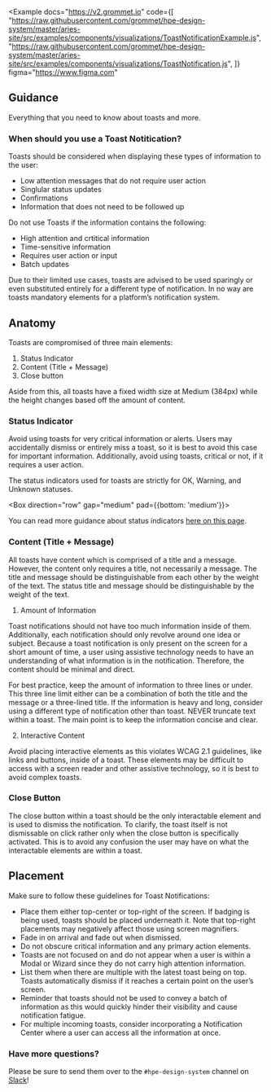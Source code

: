 

<Example
  docs="https://v2.grommet.io"
  code={[
      "https://raw.githubusercontent.com/grommet/hpe-design-system/master/aries-site/src/examples/components/visualizations/ToastNotificationExample.js",
      "https://raw.githubusercontent.com/grommet/hpe-design-system/master/aries-site/src/examples/components/visualizations/ToastNotification.js",
  ]}
  figma="https://www.figma.com"
>
  <ToastNotificationExample />
</Example>

## Guidance

Everything that you need to know about toasts and more.

### When should you use a Toast Notitication?

Toasts should be considered when displaying these types of information to the user:

- Low attention messages that do not require user action
- Singlular status updates
- Confirmations
- Information that does not need to be followed up

Do not use Toasts if the information contains the following:

- High attention and crtitical information
- Time-sensitive information
- Requires user action or input
- Batch updates

Due to their limited use cases, toasts are advised to be used sparingly or even substituted entirely for a different type of notification. In no way are toasts mandatory elements for a platform’s notification system.

## Anatomy 

<Box pad="small">
  <ToastDiagram />
</Box>

Toasts are compromised of three main elements:

1. Status Indicator
2. Content (Title + Message)
3. Close button

Aside from this, all toasts have a fixed width size at Medium (384px) while the height changes based off the amount of content. 

### Status Indicator

Avoid using toasts for very critical information or alerts. Users may accidentally dismiss or entirely miss a toast, so it is best to avoid this case for important information. Additionally, avoid using toasts, critical or not, if it requires a user action. 

The status indicators used for toasts are strictly for OK, Warning, and Unknown statuses.

<Box direction="row" gap="medium" pad={{bottom: 'medium'}}>
    <StatusGoodSmall color="status-ok" />
    <StatusWarningSmall color="status-warning" />
    <StatusUnknownSmall color="status-unknown" />
</Box>

You can read more guidance about status indicators [here on this page](/components/status-indicator).

### Content (Title + Message)

All toasts have content which is comprised of a title and a message. However, the content only requires a title, not necessarily a message. The title and message should be distinguishable from each other by the weight of the text. The status title and message should be distinguishable by the weight of the text.

1. Amount of Information

Toast notifications should not have too much information inside of them. Additionally, each notification should only revolve around one idea or subject. Because a toast notification is only present on the screen for a short amount of time, a user using assistive technology needs to have an understanding of what information is in the notification. Therefore, the content should be minimal and direct.

For best practice, keep the amount of information to three lines or under. This three line limit either can be a combination of both the title and the message or a three-lined title. If the information is heavy and long, consider using a different type of notification other than toast. NEVER truncate text within a toast. The main point is to keep the information concise and clear.

2. Interactive Content

Avoid placing interactive elements as this violates WCAG 2.1 guidelines, like links and buttons, inside of a toast. These elements may be difficult to access with a screen reader and other assistive technology, so it is best to avoid complex toasts.

### Close Button

The close button within a toast should be the only interactable element and is used to dismiss the notification. To clarify, the toast itself is not dismissable on click rather only when the close button is specifically activated. This is to avoid any confusion the user may have on what the interactable elements are within a toast.

## Placement 

Make sure to follow these guidelines for Toast Notifications:
- Place them either top-center or top-right of the screen. If badging is being used, toasts should be placed underneath it. Note that top-right placements may negatively affect those using screen magnifiers.
- Fade in on arrival and fade out when dismissed.
- Do not obscure critical information and any primary action elements.
- Toasts are not focused on and do not appear when a user is within a Modal or Wizard since they do not carry high attention information. 
- List them when there are multiple with the latest toast being on top. Toasts automatically dismiss if it reaches a certain point on the user’s screen. 
- Reminder that toasts should not be used to convey a batch of information as this would quickly hinder their visibility and cause notification fatigue.
- For multiple incoming toasts, consider incorporating a Notification Center where a user can access all the information at once.

### Have more questions?

Please be sure to send them over to the `#hpe-design-system` channel on [Slack](https://slack-invite.grommet.io/)!
